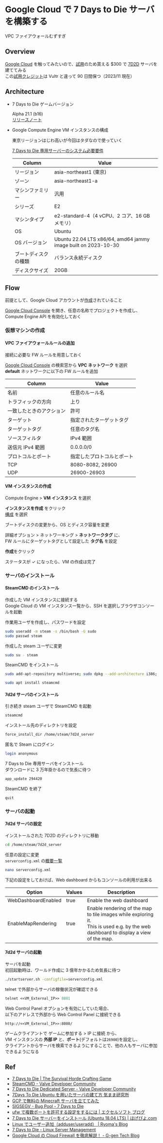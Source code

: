 # Google Cloud で 7 Days to Die サーバを構築する

VPC ファイアウォールむずすぎ

## Overview

[Google Cloud](https://cloud.google.com/) を触ってみたいので、[試用](https://cloud.google.com/free)のため貰える $300 で [7D2D](https://store.steampowered.com/app/251570/7_Days_to_Die/) サーバを建ててみる\
この[試用クレジット](https://cloud.google.com/free/docs/free-cloud-features)は Vultr と違って 90 日間保つ（2023/11 現在）

## Architecture

- 7 Days to Die ゲームバージョン

  Alpha 21.1 (b16)\
  [リリースノート](https://7daystodie.com/a21-official-release-notes/)

- Google Compute Engine VM インスタンスの構成

  東京リージョンはじわ高いが今回はタダなので使っていく

  [7 Days to Die 専用サーバーのシステム必要要件](https://community.7daystodie.com/topic/3998-support-faq-information-and-common-solutions/#comment-47970)

  | Column               | Value                                                          |
  | -------------------- | -------------------------------------------------------------- |
  | リージョン           | asia-northeast1 (東京)                                         |
  | ゾーン               | asia-northeast1-a                                              |
  | マシンファミリー     | 汎用                                                           |
  | シリーズ             | E2                                                             |
  | マシンタイプ         | e2-standard-4（4 vCPU、2 コア、16 GB メモリ）                  |
  | OS                   | Ubuntu                                                         |
  | OS バージョン        | Ubuntu 22.04 LTS x86/64, amd64 jammy image built on 2023-10-30 |
  | ブートディスクの種類 | バランス永続ディスク                                           |
  | ディスクサイズ       | 20GB                                                           |

## Flow

前提として、Google Cloud アカウントが[作成](https://console.cloud.google.com/freetrial/signup/tos)されていること

[Google Cloud Console](https://console.cloud.google.com/) を開き、任意の名称でプロジェクトを作成し、Compute Engine API を有効化しておく

### 仮想マシンの作成

#### VPC ファイアウォールルールの追加

接続に必要な FW ルールを用意しておく

[Google Cloud Console](https://console.cloud.google.com/) の検索窓から **VPC ネットワーク** を選択\
**default** ネットワークに以下の FW ルールを追加

| Column                   | Value                      |
| ------------------------ | -------------------------- |
| 名前                     | 任意のルール名             |
| トラフィックの方向       | 上り                       |
| 一致したときのアクション | 許可                       |
| ターゲット               | 指定されたターゲットタグ   |
| ターゲットタグ           | 任意のタグ名               |
| ソースフィルタ           | IPv4 範囲                  |
| 送信元 IPv4 範囲         | 0.0.0.0/0                  |
| プロトコルとポート       | 指定したプロトコルとポート |
| TCP                      | 8080-8082, 26900           |
| UDP                      | 26900-26903                |

#### VM インスタンスの作成

Compute Engine > **VM インスタンス** を選択

**インスタンスを作成** をクリック\
[構成](#architecture) を選択

ブートディスクの変更から、OS とディスク容量を変更

詳細オプション > ネットワーキング > **ネットワークタグ** に、\
FW ルールにターゲットタグとして設定した **タグ名** を設定

**作成**をクリック

ステータスが ✓ になったら、VM の作成は完了

### サーバのインストール

#### SteamCMD のインストール

作成した VM インスタンスに接続する\
Google Cloud の VM インスタンス一覧から、SSH を選択しブラウザコンソールを起動

作業用ユーザを作成し、パスワードを設定

```bash
sudo useradd -m steam -s /bin/bash -G sudo
sudo passwd steam
```

作成した steam ユーザに変更

```bash
sudo su - steam
```

SteamCMD をインストール

```bash
sudo add-apt-repository multiverse; sudo dpkg --add-architecture i386; sudo apt update
```

```bash
sudo apt install steamcmd
```

#### 7d2d サーバのインストール

引き続き steam ユーザで SteamCMD を起動

```bash
steamcmd
```

インストール先のディレクトリを設定

```bash
force_install_dir /home/steam/7d2d_server
```

匿名で Steam にログイン

```bash
login anonymous
```

7 Days to Die 専用サーバをインストール\
ダウンロードに 3 万年掛かるので気長に待つ

```bash
app_update 294420
```

SteamCMD を終了

```bash
quit
```

### サーバの起動

#### 7d2d サーバの設定

インストールされた 7D2D のディレクトリに移動

```bash
cd /home/steam/7d2d_server
```

任意の設定に変更\
`serverconfig.xml` の[概要一覧](/linux/7d2d-settings)

```bash
nano serverconfig.xml
```

下記の設定をしておけば、Web dashboard からもコンソールの利用が出来る

| Option              | Values | Description                                                                                                                             |
| ------------------- | ------ | --------------------------------------------------------------------------------------------------------------------------------------- |
| WebDashboardEnabled | true   | Enable the web dashboard                                                                                                                |
| EnableMapRendering  | true   | Enable rendering of the map to tile images while exploring it.<br/>This is used e.g. by the web dashboard to display a view of the map. |

#### 7d2d サーバの起動

サーバを起動\
初回起動時は、ワールド作成に 3 億年かかるため気長に待つ

```bash
./startserver.sh -configfile=serverconfig.xml
```

telnet で外部からサーバの稼働状況が確認できる

```ps
telnet <<VM_External_IP>> 8081
```

Web Control Panel オプションを有効にしていた場合、\
以下のアドレスで外部から Web Control Panel に接続できる

```text
http://<<VM_External_IP>>:8080/
```

ゲームクライアントで ゲームに参加する > IP に接続 から、\
VM インスタンスの **外部 IP** と、**ポート**(デフォルトは`26900`)を設定し、\
クライアントからサーバを検索できるようにすることで、他の人もサーバに参加できるようになる

## Ref

- [7 Days to Die | The Survival Horde Crafting Game](https://7daystodie.com/)
- [SteamCMD - Valve Developer Community](https://developer.valvesoftware.com/wiki/SteamCMD)
- [7 Days to Die Dedicated Server - Valve Developer Community](https://developer.valvesoftware.com/wiki/7_Days_to_Die_Dedicated_Server)
- [7Days To Die Ubuntu を用いたサーバの建て方 気まま研究所](https://kimamalab.azurewebsites.net/SevenDays/BuildServerUbuntu#Fixes_ChangeMapPermission)
- [GCP で無料の Minecraft サーバを立ててみた](https://zenn.dev/okayuuuuu/articles/034777523c33fa)
- [SIGSEGV - Bug Pool - 7 Days to Die](https://community.7daystodie.com/a21-bugs-main/bug-pool/sigsegv-r678/)
- [ufw で複数ポートを許可する設定をするには | エクセルソフト ブログ](https://www.xlsoft.com/jp/blog/blog/2018/03/07/post-3324-post-3324/)
- [7 Days to Die サーバーをインストール (Ubuntu 18.04 LTS) | ほげぴよ.com](https://www.hogepiyo.com/wp/?p=1396)
- [Linux でユーザー追加（adduser/useradd） | Ryoma's Blog](https://from.ri2lab.com/posts/530/)
- [7 Days to Die - Linux Server Management](https://7dtd.illy.bz/wiki)
- [Google Cloud の Cloud Firewall を徹底解説！ - G-gen Tech Blog](https://blog.g-gen.co.jp/entry/cloud-firewall-explained)
